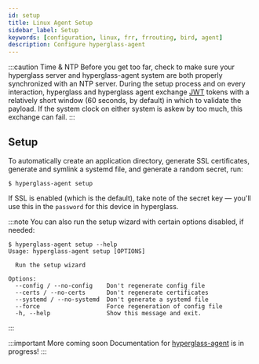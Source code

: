```yaml
---
id: setup
title: Linux Agent Setup
sidebar_label: Setup
keywords: [configuration, linux, frr, frrouting, bird, agent]
description: Configure hyperglass-agent
---
```


:::caution Time & NTP
Before you get too far, check to make sure your hyperglass server and hyperglass-agent system are both properly synchronized with an NTP server. During the setup process and on every interaction, hyperglass and hyperglass agent exchange [JWT](https://jwt.io/) tokens with a relatively short window (60 seconds, by default) in which to validate the payload. If the system clock on either system is askew by too much, this exchange can fail.
:::

## Setup

To automatically create an application directory, generate SSL certificates, generate and symlink a systemd file, and generate a random secret, run:

```shell-session
$ hyperglass-agent setup
```

If SSL is enabled (which is the default), take note of the secret key — you'll use this in the `password` for this device in hyperglass.

:::note
You can also run the setup wizard with certain options disabled, if needed:

```shell-session
$ hyperglass-agent setup --help
Usage: hyperglass-agent setup [OPTIONS]

  Run the setup wizard

Options:
  --config / --no-config    Don't regenerate config file
  --certs / --no-certs      Don't regenerate certificates
  --systemd / --no-systemd  Don't generate a systemd file
  --force                   Force regeneration of config file
  -h, --help                Show this message and exit.
```

:::

:::important More coming soon
Documentation for [hyperglass-agent](https://github.com/checktheroads/hyperglass-agent) is in progress!
:::
